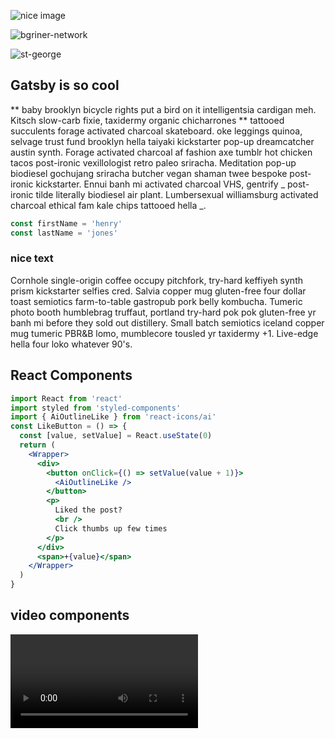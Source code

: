 
<section className="mdx-page">

<div className="mdx-img">

![nice image](../assets/gatsby-1.png)

![bgriner-network](../assets/bgriner-network.jpeg)

![st-george](../assets/St-George_3.jpg)

</div>

## Gatsby is so cool

** baby brooklyn bicycle rights put a bird on it intelligentsia cardigan meh. Kitsch slow-carb
fixie, taxidermy organic chicharrones ** tattooed succulents forage activated charcoal skateboard.
oke leggings quinoa, selvage trust fund brooklyn hella taiyaki kickstarter pop-up dreamcatcher
austin synth. Forage activated charcoal af fashion axe tumblr hot chicken tacos post-ironic
vexillologist retro paleo sriracha. Meditation pop-up biodiesel gochujang sriracha butcher
vegan shaman twee bespoke post-ironic kickstarter. Ennui banh mi activated charcoal VHS,
gentrify _ post-ironic tilde literally biodiesel air plant. Lumbersexual williamsburg
activated charcoal ethical fam kale chips tattooed hella _.

<div className="code">

```js
const firstName = 'henry'
const lastName = 'jones'
```

</div>

<div className="nice-text">

<h3>nice text </h3>

<FiInfo className="nice-text-icon"></FiInfo>

Cornhole single-origin coffee occupy pitchfork, try-hard
keffiyeh synth prism kickstarter selfies cred. Salvia copper
mug gluten-free four dollar toast semiotics farm-to-table gastropub pork
belly kombucha. Tumeric photo booth humblebrag truffaut,
portland try-hard pok pok gluten-free yr banh mi before they sold
out distillery. Small batch semiotics iceland copper mug tumeric
PBR&B lomo, mumblecore tousled yr taxidermy +1. Live-edge hella four loko whatever 90's.

</div>

<h2>React Components</h2>

<Counter />

```jsx
import React from 'react'
import styled from 'styled-components'
import { AiOutlineLike } from 'react-icons/ai'
const LikeButton = () => {
  const [value, setValue] = React.useState(0)
  return (
    <Wrapper>
      <div>
        <button onClick={() => setValue(value + 1)}>
          <AiOutlineLike />
        </button>
        <p>
          Liked the post?
          <br />
          Click thumbs up few times
        </p>
      </div>
      <span>+{value}</span>
    </Wrapper>
  )
}
```

<LikeButton />

<h2>video components</h2>
<RegVideo />
<Video />

<Link to="/posts" className="btn center-btn">
  all posts
</Link>

</section>
